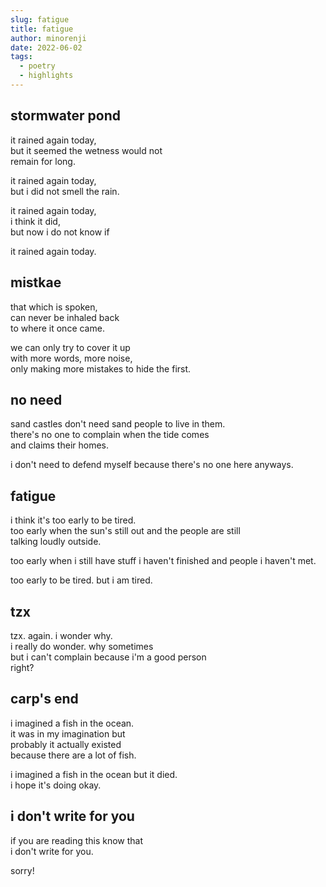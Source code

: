 ```yaml
---
slug: fatigue
title: fatigue
author: minorenji
date: 2022-06-02
tags:
  - poetry
  - highlights
---
```


## stormwater pond

it rained again today,  
but it seemed the wetness would not  
remain for long.

it rained again today,  
but i did not smell the rain.  

it rained again today,  
i think it did,  
but now i do not know if

it rained again today.

## mistkae

that which is spoken,  
can never be inhaled back  
to where it once came.

we can only try to cover it up  
with more words, more noise,  
only making more mistakes to hide the first.

## no need

sand castles don't need sand people to live in them.  
there's no one to complain when the tide comes  
and claims their homes.  

i don't need to defend myself because there's no one here anyways.

## fatigue

i think it's too early to be tired.  
too early when the sun's still out and the people are still  
talking loudly outside.

too early when i still have stuff i haven't finished and people i haven't met.  

too early to be tired. but i am tired.

## tzx

tzx. again. i wonder why.  
i really do wonder. why sometimes  
but i can't complain because i'm a good person  
right?

## carp's end

i imagined a fish in the ocean.  
it was in my imagination but  
probably it actually existed  
because there are a lot of fish.

i imagined a fish in the ocean but it died.  
i hope it's doing okay.

## i don't write for you

if you are reading this know that  
i don't write for you.  

sorry!